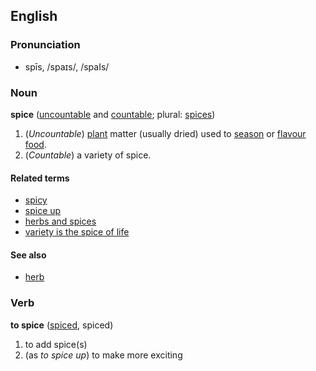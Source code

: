 ==English==
===Pronunciation===
*spīs, /spaɪs/, /spaIs/

===Noun===
'''spice''' ([[uncountable]] and [[countable]]; plural: [[spices]])
#(''Uncountable'') [[plant]] matter (usually dried) used to [[season]] or [[flavour]] [[food]].
#(''Countable'') a variety of spice.

====Related terms====
*[[spicy]]
*[[spice up]]
*[[herbs and spices]]
*[[variety is the spice of life]]

====See also====
*[[herb]]

===Verb===
'''to spice''' ([[spiced]], spiced)

#to add spice(s)
# (as ''to spice up'') to make more exciting